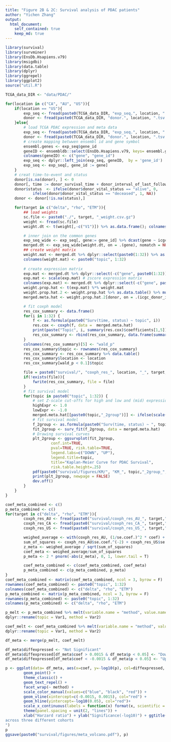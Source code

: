 ```yaml
---
title: "Figure 2B & 2C: Survival analysis of PDAC patients"
author: "Yichen Zhang"
output:
  html_document:
    self_contained: true
    keep_md: true
---
```


```r
library(survival)
library(survminer)
library(EnsDb.Hsapiens.v79)
library(msigdbi)
library(data.table)
library(dplyr)
library(ggrepel)
library(ggplot2)
source("util.R")
```

```r
TCGA_data_DIR <- "data/PDAC/"

for(location in c("CA", "AU", "US")){
    if(location == "US"){
        exp_seq <- fread(paste0(TCGA_data_DIR, "exp_seq.", location, ".tsv.gz"))
        donor <- fread(paste0(TCGA_data_DIR, "donor.", location, ".tsv.gz"))
    }else{
        # load TCGA PDAC expression and meta data
        exp_seq <- fread(paste0(TCGA_data_DIR, "exp_seq.", location, ".tsv.gz"))
        donor <- fread(paste0(TCGA_data_DIR, "donor.", location, ".tsv.gz"))
        # create mapping betwwen ensembl id and gene symbol
        ensembl.genes <- exp_seq$gene_id
        geneID <- ensembldb::select(EnsDb.Hsapiens.v79, keys= ensembl.genes, keytype = "GENEID", columns <- c("SYMBOL","GENEID"))
        colnames(geneID) <- c("gene", "gene_id")
        exp_seq <- dplyr::left_join(exp_seq, geneID,  by = 'gene_id')
        exp_seq <- exp_seq[, gene_id := gene]
    }
    # creat time-to-event and status
    donor[is.na(donor), ] <- 0
    donor[, time := donor_survival_time + donor_interval_of_last_followup]
    donor$status  <- ifelse(donor$donor_vital_status == "alive", 0,
            ifelse(donor$donor_vital_status == "deceased", 1, NA))
    donor <- donor[!is.na(status),]

    for(target in c("delta", "rho", "ETM")){
        ## load weights
        sc.file <- paste0("./", target, "_weight.csv.gz")
        weight <- fread(sc.file) 
        weight.dt <- t(weight[,-c("V1")]) %>% as.data.frame(); colnames(weight.dt) <- weight$V1; weight.dt$gene <- rownames(weight.dt)

        # inner join on the common genes
        exp_seq_wide <- exp_seq[, gene:= gene_id] %>% dcast(gene ~ icgc_donor_id, value.var = "raw_read_count", fun.aggregate = sum) %>% data.table()
        merged.dt <- exp_seq_wide[weight.dt, on = .(gene), nomatch = NULL]
        ## create weight matrix
        weight.mat <- merged.dt %>% dplyr::select(paste0(1:32)) %>% as.matrix()
        colnames(weight.mat) <- paste0("topic", 1:32)
        
        # create expression matrix
        exp.mat <- merged.dt %>% dplyr::select(-c("gene", paste0(1:32))) %>% as.matrix()
        exp.mat <- scale(exp.mat) # zscore expression matrix
        colnames(exp.mat) <- merged.dt %>% dplyr::select(-c("gene", paste0(1:32))) %>% colnames()
        weight.prop.hat <- t(exp.mat) %*% weight.mat
        weight.prop.hat.2 <- weight.prop.hat %>% as.data.table() %>% mutate(icgc_donor_id := rownames(weight.prop.hat))
        merged.meta.hat <- weight.prop.hat.2[donor, on = .(icgc_donor_id), nomatch = NULL] 

        # fit coxph model
        res_cox_summary <- data.frame()
        for(i in 1:32) {
            f <- as.formula(paste0("Surv(time, status) ~ topic", i))
            res.cox <- coxph(f, data =  merged.meta.hat)
            print(paste("Topic", i, summary(res.cox)$coefficients[1,5]))
            res_cox_summary <- rbind(res_cox_summary, data.frame(summary(res.cox)$coefficients))
        }
        colnames(res_cox_summary)[5] <- "wald_p"
        res_cox_summary$topic <- rownames(res_cox_summary)
        res_cox_summary <- res_cox_summary %>% data.table()
        res_cox_summary$location <- location
        res_cox_summary[wald_p < 0.1]$topic

        file = paste0("survival/", "coxph_res_", location, "_", target, ".txt")
        if(!exists(file)){
            fwrite(res_cox_summary, file = file)
        }
        # fit survival model
        for(topic in paste0("topic", 1:32)) {
            # set Z-scale cut-offs for high and low and (mid) expression
            highExpr <- 1.0
            lowExpr <- -1.0
            merged.meta.hat[[paste0(topic,"_2group")]] <- ifelse(scale(merged.meta.hat[[topic]]) >= 0, 'UP','DOWN')
            # fit survival model
            f_2group <- as.formula(paste0("Surv(time, status) ~ ", topic, "_2group"))
            fit_2group <- surv_fit(f_2group, data = merged.meta.hat)
            # Drawing survival curves
            plt_2group <- ggsurvplot(fit_2group, 
                    conf.int=TRUE, 
                    pval=TRUE, risk.table=TRUE, 
                    legend.labs=c("DOWN", "UP"), 
                    legend.title=topic,  
                    title="Kaplan-Meier Curve for PDAC Survival", 
                    risk.table.height=.25)
            pdf(paste0("survival/figures/KM/", "KM_", topic,"_2group_",location,"_", target,".pdf"))
            print(plt_2group, newpage = FALSE)
            dev.off()
        }
    }
}
```

```r
coef_meta_combined <- c()
p_meta_combined <- c()
for(target in c("delta", "rho", "ETM")){
        coxph_res_AU <- fread(paste0("survival/coxph_res_AU_", target,".txt"))
        coxph_res_CA <- fread(paste0("survival/coxph_res_CA_", target,".txt"))
        coxph_res_US <- fread(paste0("survival/coxph_res_US_", target,".txt"))

        weighed_average <- with(coxph_res_AU, (1/se.coef.)^2 * coef) + with(coxph_res_US, (1/se.coef.)^2 * coef) + with(coxph_res_CA, (1/se.coef.)^2 * coef)
        sum_of_squares <- coxph_res_AU$se.coef.^(-2) + coxph_res_US$se.coef.^(-2) + coxph_res_CA$se.coef.^(-2)
        z_meta <- weighed_average / sqrt(sum_of_squares)
        coef_meta <- weighed_average/sum_of_squares
        p_meta <- 2 * pnorm(-abs(z_meta), 0, 1, lower.tail = T)

        coef_meta_combined <- c(coef_meta_combined, coef_meta)
        p_meta_combined <- c(p_meta_combined, p_meta)
}
coef_meta_combined <- matrix(coef_meta_combined, ncol = 3, byrow = F)
rownames(coef_meta_combined) <- paste0("topic", 1:32)
colnames(coef_meta_combined) <- c("delta", "rho", "ETM")
p_meta_combined <- matrix(p_meta_combined, ncol = 3, byrow = F)
rownames(p_meta_combined) <- paste0("topic", 1:32)
colnames(p_meta_combined) <- c("delta", "rho", "ETM")
```

```r
p_melt <- p_meta_combined %>% melt(variable.name = "method", value.name = "p") %>%
dplyr::rename(topic = Var1, method = Var2)

coef_melt <- coef_meta_combined %>% melt(variable.name = "method", value.name = "coef") %>%
dplyr::rename(topic = Var1, method = Var2)

df_meta <- merge(p_melt, coef_melt)

df_meta$diffexpressed <- "Not Significant"
df_meta$diffexpressed[df_meta$coef > 0.0015 & df_meta$p < 0.05] <- "Down-survival Topic"
df_meta$diffexpressed[df_meta$coef < -0.0015 & df_meta$p < 0.05] <- "Up-survival Topic"

p <- ggplot(data= df_meta, aes(x=coef, y=-log10(p), col=diffexpressed, label=topic)) + 
        geom_point() + 
        theme_classic() +
        geom_text_repel() +
        facet_wrap(~ method) +
        scale_color_manual(values=c("blue", "black", "red")) +
        geom_vline(xintercept=c(-0.0015, 0.0015), col="red") +
        geom_hline(yintercept=-log10(0.05), col="red")+
        scale_x_continuous(labels = function(x) format(x, scientific = TRUE)) +
        theme(panel.spacing = unit(2, "lines")) +
        xlab("Harzard ratio") + ylab("Significance(-log10)") + ggtitle("PDAC survival analysis
across three different cohorts
")
p
ggsave(paste0("survival/figures/meta_volcano.pdf"), p)
```